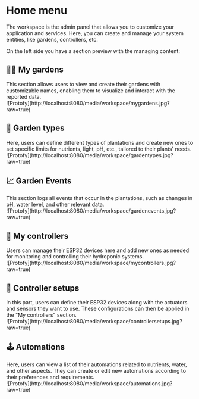 # Home menu
The workspace is the admin panel that allows you to customize your application and services. Here, you can create and manage your system entities, like gardens, controllers, etc.

On the left side you have a section preview with the managing content:

## 🧑‍🌾​ My gardens
<div>
This section allows users to view and create their gardens with customizable names, enabling them to visualize and interact with the reported data.
</div>
<div>
![Protofy](http://localhost:8080/media/workspace/mygardens.jpg?raw=true)
</div>

## 🥬​ Garden types
<div>
Here, users can define different types of plantations and create new ones to set specific limits for nutrients, light, pH, etc., tailored to their plants' needs.
</div>
<div>
![Protofy](http://localhost:8080/media/workspace/gardentypes.jpg?raw=true)
</div>

## 📈​ Garden Events
<div>
This section logs all events that occur in the plantations, such as changes in pH, water level, and other relevant data.
</div>
<div>
![Protofy](http://localhost:8080/media/workspace/gardenevents.jpg?raw=true)
</div>

## ​🧠 My controllers
<div>
Users can manage their ESP32 devices here and add new ones as needed for monitoring and controlling their hydroponic systems.
</div>
<div>
![Protofy](http://localhost:8080/media/workspace/mycontrollers.jpg?raw=true)
</div>

## 💭 Controller setups
<div>
In this part, users can define their ESP32 devices along with the actuators and sensors they want to use. These configurations can then be applied in the "My controllers" section.
</div>
<div>
![Protofy](http://localhost:8080/media/workspace/controllersetups.jpg?raw=true)
</div>

## 🕹️​ Automations
<div>
Here, users can view a list of their automations related to nutrients, water, and other aspects. They can create or edit new automations according to their preferences and requirements.
</div>
<div>
![Protofy](http://localhost:8080/media/workspace/automations.jpg?raw=true)
</div>